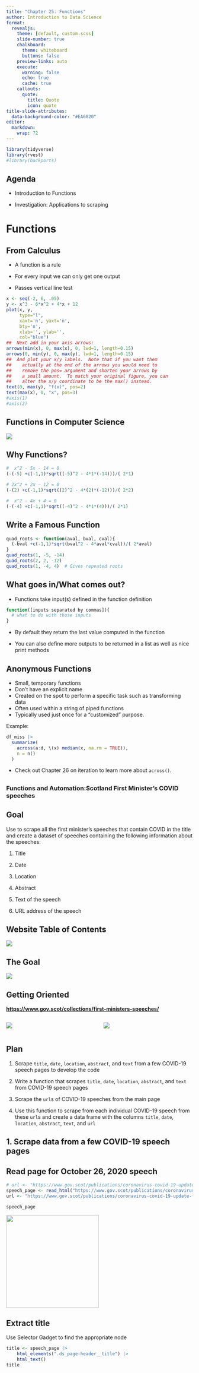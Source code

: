 ```yaml
---
title: "Chapter 25: Functions"
author: Introduction to Data Science
format:
  revealjs:
    theme: [default, custom.scss]
    slide-number: true
    chalkboard: 
      theme: whiteboard
      buttons: false
    preview-links: auto
    execute:
      warning: false
      echo: true
      cache: true
    callouts:
      quote:
        title: Quote
        icon: quote
title-slide-attributes:
  data-background-color: "#EA6820"
editor: 
  markdown: 
    wrap: 72
---
```


```r
library(tidyverse)
library(rvest)
#library(backports)
```

## Agenda

-   Introduction to Functions

-   Investigation: Applications to scraping

# Functions {background-color="#FAD9C7"}

## From Calculus

-   A function is a rule

-   For every input we can only get one output

-   Passes vertical line test

```r
x <- seq(-2, 6, .05)
y <- x^3 - 6*x^2 + 4*x + 12
plot(x, y, 
     type="l", 
     xaxt='n', yaxt='n', 
     bty='n', 
     xlab='', ylab='', 
     col="blue")
##  Next add in your axis arrows:
arrows(min(x), 0, max(x), 0, lwd=1, length=0.15)
arrows(0, min(y), 0, max(y), lwd=1, length=0.15)
##  And plot your x/y labels.  Note that if you want them
##    actually at the end of the arrows you would need to 
##    remove the pos= argument and shorten your arrows by
##    a small amount.  To match your original figure, you can
##    alter the x/y coordinate to be the max() instead.
text(0, max(y), "f(x)", pos=2)
text(max(x), 0, "x", pos=3)
#axis(1)
#axis(2)
```

## Functions in Computer Science

![](figures/Function_machine2.svg.png)

## Why Functions?

```r
#  x^2 - 5x - 14 = 0 
(-(-5) +c(-1,1)*sqrt((-5)^2 - 4*1*(-14)))/( 2*1) 
```

```r
# 2x^2 + 2x − 12 = 0
(-(2) +c(-1,1)*sqrt((2)^2 - 4*(2)*(-12)))/( 2*2) 
```

```r
#  x^2 - 4x + 4 = 0 
(-(-4) +c(-1,1)*sqrt((-4)^2 - 4*1*(4)))/( 2*1) 
```

## Write a Famous Function

```r
quad_roots <- function(aval, bval, cval){
  (-bval +c(-1,1)*sqrt(bval^2 - 4*aval*cval))/( 2*aval) 
}
quad_roots(1, -5, -14)  
quad_roots(2, 2, -12)  
quad_roots(1, -4, 4)  # Gives repeated roots
```

## What goes in/What comes out?

-   Functions take input(s) defined in the function definition

```r
function([inputs separated by commas]){
  # what to do with those inputs
}
```

-   By default they return the last value computed in the function

-   You can also define more outputs to be returned in a list as well as
    nice print methods

## Anonymous Functions {.smaller}

-   Small, temporary functions\
-   Don't have an explicit name\
-   Created on the spot to perform a specific task such as transforming
    data\
-   Often used within a string of piped functions\
-   Typically used just once for a "customized" purpose.

Example:

```r
df_miss |> 
  summarize(
    across(a:d, \(x) median(x, na.rm = TRUE)),
    n = n()
  )
```

-   Check out Chapter 26 on iteration to learn more about `across()`.

##  {.center .middle background-color="#FAD9C7"}

### Functions and Automation:\n Scotland First Minister's COVID speeches

## Goal

Use to scrape all the first minister's speeches that contain COVID in
the title and create a dataset of speeches containing the following
information about the speeches:

1.  Title

2.  Date

3.  Location

4.  Abstract

5.  Text of the speech

6.  URL address of the speech

## Website Table of Contents

![](figs/first_min_contents.png)

## The Goal

![](figs/first_min_speeches_df.png)

## Getting Oriented

**[https://www.gov.scot/collections/first-ministers-speeches/](https://www.gov.scot/collections/first-ministers-speeches/)**

::::: columns
::: {.column width="50%"}

![](figs/fm_speeches_p1.png)
:::

::: {.column width="50%"}

![](figs/fm_speeches_p2.png)
:::

:::::


## Plan

1. Scrape `title`, `date`, `location`, `abstract`, and `text` from a few COVID-19 speech pages to develop the code

2. Write a function that scrapes `title`, `date`, `location`, `abstract`, and `text` from COVID-19 speech pages

3. Scrape the `url`s of COVID-19 speeches from the main page

4. Use this function to scrape from each individual COVID-19 speech from these `url`s and create a data frame with the columns `title`, `date`, `location`, `abstract`, `text`, and `url`



## 1. Scrape data from a few COVID-19 speech pages

## Read page for  October 26, 2020 speech

```r
# url <- "https://www.gov.scot/publications/coronavirus-covid-19-update-first-ministers-speech-26-october/"
speech_page <- read_html("https://www.gov.scot/publications/coronavirus-covid-19-update-first-ministers-speech-26-october/")
url <- "https://www.gov.scot/publications/coronavirus-covid-19-update-first-ministers-speech-26-october/"
```

```r
speech_page
```


![](figs/fm_speeches_picture_oct20.png){.absolute top=400 right=100  height="250"}


## Extract title

Use Selector Gadget to find the appropriate node

```r
title <- speech_page |>
    html_elements(".ds_page-header__title") |>
    html_text()
title
```


